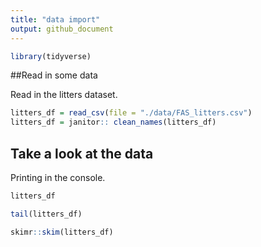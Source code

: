 ```yaml
---
title: "data import"
output: github_document
---
```

```r
library(tidyverse)
```

##Read in some data

Read in the litters dataset.

```r
litters_df = read_csv(file = "./data/FAS_litters.csv")
litters_df = janitor:: clean_names(litters_df)
```
## Take a look at the data
Printing in the console.
```r
litters_df
```

```r
tail(litters_df)
```
```r
skimr::skim(litters_df)
```


